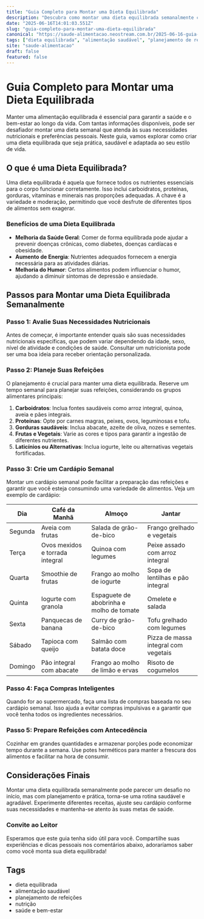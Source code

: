 ```yaml
---
title: "Guia Completo para Montar uma Dieta Equilibrada"
description: "Descubra como montar uma dieta equilibrada semanalmente com dicas práticas, exemplos e uma abordagem personalizada para sua saúde."
date: "2025-06-16T14:01:03.551Z"
slug: "guia-completo-para-montar-uma-dieta-equilibrada"
canonical: "https://saude-alimentacao.neostream.com.br/2025-06-16-guia-completo-para-montar-uma-dieta-equilibrada"
tags: ["dieta equilibrada", "alimentação saudável", "planejamento de refeições", "nutrição", "saúde e bem-estar"]
site: "saude-alimentacao"
draft: false
featured: false
---
```


# Guia Completo para Montar uma Dieta Equilibrada

Manter uma alimentação equilibrada é essencial para garantir a saúde e o bem-estar ao longo da vida. Com tantas informações disponíveis, pode ser desafiador montar uma dieta semanal que atenda às suas necessidades nutricionais e preferências pessoais. Neste guia, vamos explorar como criar uma dieta equilibrada que seja prática, saudável e adaptada ao seu estilo de vida.

## O que é uma Dieta Equilibrada?

Uma dieta equilibrada é aquela que fornece todos os nutrientes essenciais para o corpo funcionar corretamente. Isso inclui carboidratos, proteínas, gorduras, vitaminas e minerais nas proporções adequadas. A chave é a variedade e moderação, permitindo que você desfrute de diferentes tipos de alimentos sem exagerar.

### Benefícios de uma Dieta Equilibrada

- **Melhoria da Saúde Geral**: Comer de forma equilibrada pode ajudar a prevenir doenças crônicas, como diabetes, doenças cardíacas e obesidade.
- **Aumento de Energia**: Nutrientes adequados fornecem a energia necessária para as atividades diárias.
- **Melhoria do Humor**: Certos alimentos podem influenciar o humor, ajudando a diminuir sintomas de depressão e ansiedade.

## Passos para Montar uma Dieta Equilibrada Semanalmente

### Passo 1: Avalie Suas Necessidades Nutricionais

Antes de começar, é importante entender quais são suas necessidades nutricionais específicas, que podem variar dependendo da idade, sexo, nível de atividade e condições de saúde. Consultar um nutricionista pode ser uma boa ideia para receber orientação personalizada.

### Passo 2: Planeje Suas Refeições

O planejamento é crucial para manter uma dieta equilibrada. Reserve um tempo semanal para planejar suas refeições, considerando os grupos alimentares principais:

1. **Carboidratos**: Inclua fontes saudáveis como arroz integral, quinoa, aveia e pães integrais.
2. **Proteínas**: Opte por carnes magras, peixes, ovos, leguminosas e tofu.
3. **Gorduras saudáveis**: Inclua abacate, azeite de oliva, nozes e sementes.
4. **Frutas e Vegetais**: Varie as cores e tipos para garantir a ingestão de diferentes nutrientes.
5. **Laticínios ou Alternativas**: Inclua iogurte, leite ou alternativas vegetais fortificadas.

### Passo 3: Crie um Cardápio Semanal

Montar um cardápio semanal pode facilitar a preparação das refeições e garantir que você esteja consumindo uma variedade de alimentos. Veja um exemplo de cardápio:

| Dia       | Café da Manhã       | Almoço               | Jantar               |
|-----------|---------------------|----------------------|----------------------|
| Segunda   | Aveia com frutas    | Salada de grão-de-bico | Frango grelhado e vegetais |
| Terça     | Ovos mexidos e torrada integral | Quinoa com legumes   | Peixe assado com arroz integral |
| Quarta    | Smoothie de frutas  | Frango ao molho de iogurte | Sopa de lentilhas e pão integral |
| Quinta    | Iogurte com granola | Espaguete de abobrinha e molho de tomate | Omelete e salada |
| Sexta     | Panquecas de banana | Curry de grão-de-bico | Tofu grelhado com legumes |
| Sábado    | Tapioca com queijo  | Salmão com batata doce | Pizza de massa integral com vegetais |
| Domingo   | Pão integral com abacate | Frango ao molho de limão e ervas | Risoto de cogumelos |

### Passo 4: Faça Compras Inteligentes

Quando for ao supermercado, faça uma lista de compras baseada no seu cardápio semanal. Isso ajuda a evitar compras impulsivas e a garantir que você tenha todos os ingredientes necessários.

### Passo 5: Prepare Refeições com Antecedência

Cozinhar em grandes quantidades e armazenar porções pode economizar tempo durante a semana. Use potes herméticos para manter a frescura dos alimentos e facilitar na hora de consumir.

## Considerações Finais

Montar uma dieta equilibrada semanalmente pode parecer um desafio no início, mas com planejamento e prática, torna-se uma rotina saudável e agradável. Experimente diferentes receitas, ajuste seu cardápio conforme suas necessidades e mantenha-se atento às suas metas de saúde.

### Convite ao Leitor

Esperamos que este guia tenha sido útil para você. Compartilhe suas experiências e dicas pessoais nos comentários abaixo, adoraríamos saber como você monta sua dieta equilibrada!

## Tags

- dieta equilibrada
- alimentação saudável
- planejamento de refeições
- nutrição
- saúde e bem-estar